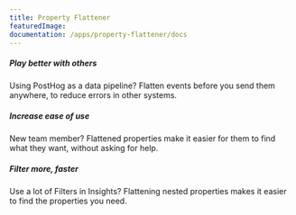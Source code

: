 ```yaml
---
title: Property Flattener
featuredImage: 
documentation: /apps/property-flattener/docs
---
```


<Section
    divider={false}
    title="Flatten nested properties to a single layer, so that PostHog events are more easily filtered in Insights."
    size="full"
    cols={3}
>
    <div>
        <h5>Play better with others</h5>
        <p>Using PostHog as a data pipeline? Flatten events before you send them anywhere, to reduce errors in other systems.</p>
    </div>
    <div>
        <h5>Increase ease of use</h5>
        <p>New team member? Flattened properties make it easier for them to find what they want, without asking for help.</p>
    </div>
    <div>
        <h5>Filter more, faster</h5>
        <p>Use a lot of Filters in Insights? Flattening nested properties makes it easier to find the properties you need.</p>
    </div>
</Section>

<TutorialsSlider topic="property-flattener" />

<Documentation />
